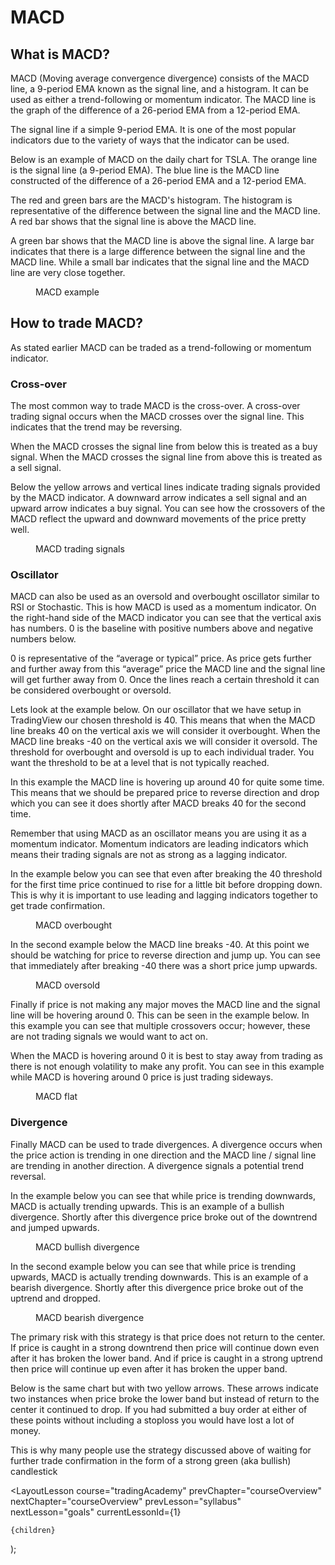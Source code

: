 
# MACD

## What is MACD?

MACD (Moving average convergence divergence) consists of the MACD line, a 9-period EMA known as the signal line, and a histogram. It can be used as either a trend-following or momentum indicator. The MACD line is the graph of the difference of a 26-period EMA from a 12-period EMA.

The signal line if a simple 9-period EMA. It is one of the most popular indicators due to the variety of ways that the indicator can be used.

Below is an example of MACD on the daily chart for TSLA. The orange line is the signal line (a 9-period EMA). The blue line is the MACD line constructed of the difference of a 26-period EMA and a 12-period EMA.

The red and green bars are the MACD's histogram. The histogram is representative of the difference between the signal line and the MACD line. A red bar shows that the signal line is above the MACD line.

A green bar shows that the MACD line is above the signal line. A large bar indicates that there is a large difference between the signal line and the MACD line. While a small bar indicates that the signal line and the MACD line are very close together.

<figure>
  <Image
    src="/images/courses/tradingAcademy/indicators/macd.webp"
    height={1474}
    width={2670}
    alt=""
  />
  <figcaption>MACD example</figcaption>
</figure>

## How to trade MACD?

As stated earlier MACD can be traded as a trend-following or momentum indicator.

### Cross-over

The most common way to trade MACD is the cross-over. A cross-over trading signal occurs when the MACD crosses over the signal line. This indicates that the trend may be reversing.

When the MACD crosses the signal line from below this is treated as a buy signal. When the MACD crosses the signal line from above this is treated as a sell signal.

Below the yellow arrows and vertical lines indicate trading signals provided by the MACD indicator. A downward arrow indicates a sell signal and an upward arrow indicates a buy signal. You can see how the crossovers of the MACD reflect the upward and downward movements of the price pretty well.

<figure>
  <Image
    src="/images/courses/tradingAcademy/indicators/macdTradingSignals.webp"
    height={1468}
    width={2666}
    alt=""
  />
  <figcaption>MACD trading signals</figcaption>
</figure>

### Oscillator

MACD can also be used as an oversold and overbought oscillator similar to RSI or Stochastic. This is how MACD is used as a momentum indicator. On the right-hand side of the MACD indicator you can see that the vertical axis has numbers. 0 is the baseline with positive numbers above and negative numbers below.

0 is representative of the “average or typical” price. As price gets further and further away from this “average” price the MACD line and the signal line will get further away from 0. Once the lines reach a certain threshold it can be considered overbought or oversold.

Lets look at the example below. On our oscillator that we have setup in TradingView our chosen threshold is 40. This means that when the MACD line breaks 40 on the vertical axis we will consider it overbought. When the MACD line breaks -40 on the vertical axis we will consider it oversold. The threshold for overbought and oversold is up to each individual trader. You want the threshold to be at a level that is not typically reached.

In this example the MACD line is hovering up around 40 for quite some time. This means that we should be prepared price to reverse direction and drop which you can see it does shortly after MACD breaks 40 for the second time.

Remember that using MACD as an oscillator means you are using it as a momentum indicator. Momentum indicators are leading indicators which means their trading signals are not as strong as a lagging indicator.

In the example below you can see that even after breaking the 40 threshold for the first time price continued to rise for a little bit before dropping down. This is why it is important to use leading and lagging indicators together to get trade confirmation.

<figure>
  <Image
    src="/images/courses/tradingAcademy/indicators/macdOverbought.webp"
    height={1392}
    width={2664}
    alt=""
  />
  <figcaption>MACD overbought</figcaption>
</figure>

In the second example below the MACD line breaks -40. At this point we should be watching for price to reverse direction and jump up. You can see that immediately after breaking -40 there was a short price jump upwards.

<figure>
  <Image
    src="/images/courses/tradingAcademy/indicators/macdOversold.webp"
    height={1396}
    width={2670}
    alt=""
  />
  <figcaption>MACD oversold</figcaption>
</figure>

Finally if price is not making any major moves the MACD line and the signal line will be hovering around 0. This can be seen in the example below. In this example you can see that multiple crossovers occur; however, these are not trading signals we would want to act on.

When the MACD is hovering around 0 it is best to stay away from trading as there is not enough volatility to make any profit. You can see in this example while MACD is hovering around 0 price is just trading sideways.

<figure>
  <Image
    src="/images/courses/tradingAcademy/indicators/macdFlat.webp"
    height={1460}
    width={2658}
    alt=""
  />
  <figcaption>MACD flat</figcaption>
</figure>

### Divergence

Finally MACD can be used to trade divergences. A divergence occurs when the price action is trending in one direction and the MACD line / signal line are trending in another direction. A divergence signals a potential trend reversal.

In the example below you can see that while price is trending downwards, MACD is actually trending upwards. This is an example of a bullish divergence. Shortly after this divergence price broke out of the downtrend and jumped upwards.

<figure>
  <Image
    src="/images/courses/tradingAcademy/indicators/macdBullishDivergence.webp"
    height={1458}
    width={2768}
    alt=""
  />
  <figcaption>MACD bullish divergence</figcaption>
</figure>

In the second example below you can see that while price is trending upwards, MACD is actually trending downwards. This is an example of a bearish divergence. Shortly after this divergence price broke out of the uptrend and dropped.

<figure>
  <Image
    src="/images/courses/tradingAcademy/indicators/macdBearishDivergence.webp"
    height={1460}
    width={2666}
    alt=""
  />
  <figcaption>MACD bearish divergence</figcaption>
</figure>

The primary risk with this strategy is that price does not return to the center. If price is caught in a strong downtrend then price will continue down even after it has broken the lower band. And if price is caught in a strong uptrend then price will continue up even after it has broken the upper band.

Below is the same chart but with two yellow arrows. These arrows indicate two instances when price broke the lower band but instead of return to the center it continued to drop. If you had submitted a buy order at either of these points without including a stoploss you would have lost a lot of money.

This is why many people use the strategy discussed above of waiting for further trade confirmation in the form of a strong green (aka bullish) candlestick

  <LayoutLesson
    course="tradingAcademy"
    prevChapter="courseOverview"
    nextChapter="courseOverview"
    prevLesson="syllabus"
    nextLesson="goals"
    currentLessonId={1}
  >
    {children}
  </LayoutLesson>
);
